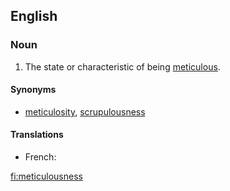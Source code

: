 ==English==

===Noun===
{{en-noun|-}}

# The state or characteristic of being [[meticulous]].

====Synonyms====
* [[meticulosity]], [[scrupulousness]]

====Translations====
{{trans-top|state or characteristic of being meticulous}}
* French: {{t+|fr|méticulosité|f}}
{{trans-mid}}
{{trans-bottom}}

[[fi:meticulousness]]
